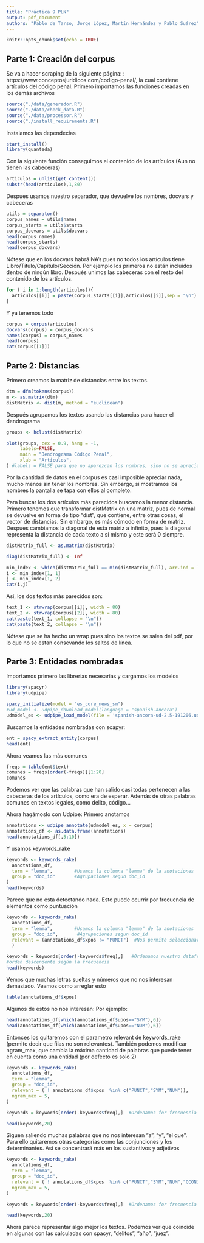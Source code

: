 ```yaml
---
title: "Práctica 9 PLN"
output: pdf_document
authors: "Pablo de Tarso, Jorge López, Martín Hernández y Pablo Suárez"
---
```


```r
knitr::opts_chunk$set(echo = TRUE)
```

## Parte 1: Creación del corpus

Se va a hacer scraping de la siguiente página: : https://www.conceptosjuridicos.com/codigo-penal/, la cual contiene artículos del código penal. Primero importamos las funciones creadas en los demás archivos 

```r
source("./data/generador.R")
source("./data/check_data.R")
source("./data/processor.R")
source("./install_requirements.R")
```

Instalamos las dependecias
```r
start_install()
library(quanteda)

```

Con la siguiente función conseguimos el contenido de los artículos (Aun no tienen las cabeceras)

```r
articulos = unlist(get_content())
substr(head(articulos),1,80)

```

Despues usamos nuestro separador, que devuelve los nombres, docvars y cabeceras

```r


utils = separator()
corpus_names = utils$names
corpus_starts = utils$starts
corpus_docvars = utils$docvars
head(corpus_names)
head(corpus_starts)
head(corpus_docvars)
```
Nótese que en los docvars habrá NA's pues no todos los artículos tiene Libro/Título/Capítulo/Sección. Por ejemplo los primeros no están incluídos dentro de ningún libro.
Después unimos las cabeceras con el resto del contenido de los artículos. 

```r
for ( i in 1:length(articulos)){
  articulos[[i]] = paste(corpus_starts[[i]],articulos[[i]],sep = "\n")
}

```

Y ya tenemos todo

```r
corpus = corpus(articulos)
docvars(corpus) = corpus_docvars
names(corpus) = corpus_names
head(corpus)
cat(corpus[[1]])
```

## Parte 2: Distancias 

Primero creamos la matriz de distancias entre los textos.

```r
dtm = dfm(tokens(corpus))
m <- as.matrix(dtm)
distMatrix <- dist(m, method = "euclidean")
```

Después agrupamos los textos usando las distancias para hacer el dendrograma

```r

groups <- hclust(distMatrix)

plot(groups, cex = 0.9, hang = -1, 
     labels=FALSE,
     main = "Dendrograma Código Penal",
     xlab = "Artículos",
) #labels = FALSE para que no aparezcan los nombres, sino no se aprecia nada 

```
Por la cantidad de datos en el corpus es casi imposible apreciar nada, mucho menos sin tener los nombres. Sin embargo, si mostramos los nombres la pantalla se tapa con ellos al completo.

Para buscar los dos artículos más parecidos buscamos la menor distancia. Primero tenemos que transformar distMatrix en una matriz, pues de normal se devuelve en forma de tipo "dist", que contiene, entre otras cosas, el vector de distancias. Sin embargo, es más cómodo en forma de matriz. Despues cambiamos la diagonal de esta matriz a infinito, pues la diagonal representa la distancia de cada texto a sí mismo y este será 0 siempre.

```r


distMatrix_full <- as.matrix(distMatrix)

diag(distMatrix_full) <- Inf

min_index <- which(distMatrix_full == min(distMatrix_full), arr.ind = TRUE)
i <- min_index[1, 1]
j <- min_index[1, 2]
cat(i,j)
```

Así, los dos textos más parecidos son:

```r
text_1 <- strwrap(corpus[[i]], width = 80)
text_2 <- strwrap(corpus[[2]], width = 80)
cat(paste(text_1, collapse = "\n"))
cat(paste(text_2, collapse = "\n"))

```
Nótese que se ha hecho un wrap pues sino los textos se salen del pdf, por lo que no se estan consevando los saltos de línea.


## Parte 3: Entidades nombradas

Importamos primero las librerias necesarias y cargamos los modelos 

```r
library(spacyr)
library(udpipe)

spacy_initialize(model = "es_core_news_sm")
#ud_model <- udpipe_download_model(language = "spanish-ancora")
udmodel_es <- udpipe_load_model(file = 'spanish-ancora-ud-2.5-191206.udpipe')


```

Buscamos la entidades nombradas con scapyr:

```r

ent = spacy_extract_entity(corpus)
head(ent)
```
Ahora veamos las más comunes

```r
freqs = table(ent$text)
comunes = freqs[order(-freqs)][1:20]
comunes

```
Podemos ver que las palabras que han salido casi todas pertenecen a las cabeceras de los artículos, como era de esperar. Además de otras palabras comunes en textos legales, como delito, código...

Ahora hagámoslo con Udpipe:
Primero anotamos 

```r
annotations <- udpipe_annotate(udmodel_es, x = corpus)
annotations_df <- as.data.frame(annotations)
head(annotations_df[,5:10])
```

Y usamos keywords_rake
```r
keywords <- keywords_rake(
  annotations_df,    
  term = "lemma",        #Usamos la columna "lemma" de la anotaciones
  group = "doc_id"       #Agrupaciones segun doc_id
)
head(keywords)
```

Parece que no esta detectando nada. Esto puede ocurrir por frecuencia de elementos como puntuación

```r
keywords <- keywords_rake(
  annotations_df,    
  term = "lemma",        #Usamos la columna "lemma" de la anotaciones
  group = "doc_id",       #Agrupaciones segun doc_id
  relevant = (annotations_df$xpos != "PUNCT")  #Nos permite seleccionar cuales filas son relevantes 
  )

keywords = keywords[order(-keywords$freq),]   #Ordenamos nuestro dataframe en 
#orden descendente según la frecuencia 
head(keywords)
```

Vemos que muchas letras sueltas y números que no nos interesan demasiado. Veamos como arreglar esto 

```r
table(annotations_df$xpos)
```

Algunos de estos no nos interesan: Por ejemplo:
```r
head(annotations_df[which(annotations_df$upos=="SYM"),6])
head(annotations_df[which(annotations_df$upos=="NUM"),6])
```

Entonces los quitaremos con el parametro relevant de keywords_rake (permite decir que filas no son relevantes). También podemos modificar ngram_max, que cambia la máxima cantidad de palabras que puede tener en cuenta como una entidad (por defecto es solo 2)

```r
keywords <- keywords_rake(
  annotations_df,    
  term = "lemma",        
  group = "doc_id",
  relevant = ( ! annotations_df$xpos  %in% c("PUNCT","SYM","NUM")),
  ngram_max = 5,
)

keywords = keywords[order(-keywords$freq),]  #Ordenamos for frecuencia

head(keywords,20)
```

Siguen saliendo muchas palabras que no nos interesan "a", "y", "el que". Para ello quitaremos otras categorías como las conjunciones y los determinantes. Así se concentrará más en los sustantivos y adjetivos

```r
keywords <- keywords_rake(
  annotations_df,    
  term = "lemma",        
  group = "doc_id",
  relevant = ( ! annotations_df$xpos  %in% c("PUNCT","SYM","NUM","CCONJ","ADP")),
  ngram_max = 5,
)

keywords = keywords[order(-keywords$freq),]  #Ordenamos for frecuencia

head(keywords,20)
```
Ahora parece representar algo mejor los textos.
Podemos ver que coincide en algunas con las calculadas con spacyr, "delitos", "año", "juez".
